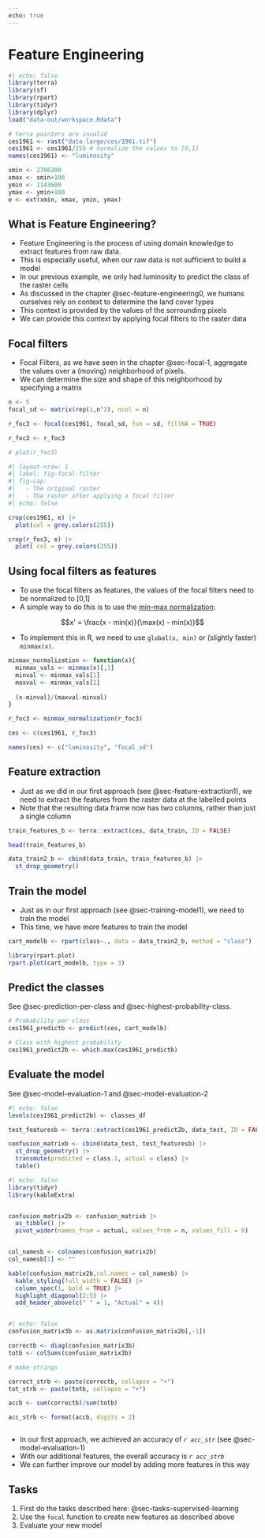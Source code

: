 ```yaml
---
echo: true
---
```

# Feature Engineering {#sec-feature-engineering}

```r
#| echo: false
library(terra)
library(sf)
library(rpart)
library(tidyr)
library(dplyr)
load("data-out/workspace.Rdata")

# terra pointers are invalid
ces1961 <- rast("data-large/ces/1961.tif")
ces1961 <- ces1961/255 # normalize the values to [0,1]
names(ces1961) <- "luminosity"

xmin <- 2706200
xmax <- xmin+100
ymin <- 1143600
ymax <- ymin+100
e <- ext(xmin, xmax, ymin, ymax)

```


## What is Feature Engineering?

- Feature Engineering is the process of using domain knowledge to extract features from raw data.
- This is especially useful, when our raw data is not sufficient to build a model
- In our previous example, we only had luminosity to predict the class of the raster cells
- As discussed in the chapter @sec-feature-engineering0, we humans ourselves rely on context to determine the land cover types
- This context is provided by the values of the sorrounding pixels
- We can provide this context by applying focal filters to the raster data


## Focal filters



- Focal Filters, as we have seen in the chapter @sec-focal-1, aggregate the values over a (moving) neighborhood of pixels. 
- We can determine the size and shape of this neighborhood by specifying a matrix





```r
n <- 5
focal_sd <- matrix(rep(1,n^2), ncol = n)

r_foc3 <- focal(ces1961, focal_sd, fun = sd, fillNA = TRUE)

r_foc3 <- r_foc3

# plot(r_foc3)
```


```r
#| layout-nrow: 1
#| label: fig-focal-filter
#| fig-cap:
#|   - The original raster
#|   - The raster after applying a focal filter
#| echo: false

crop(ces1961, e) |> 
  plot(col = grey.colors(255))

crop(r_foc3, e) |> 
  plot( col = grey.colors(255))
```


## Using focal filters as features

- To use the focal filters as features, the values of the focal filters need to be normalized to [0,1]
- A simple way to do this is to use the [min-max normalization](https://en.wikipedia.org/wiki/Feature_scaling#Rescaling_(min-max_normalization)): 

$$x' = \frac{x - min(x)}{\max(x) - min(x)}$$


- To implement this in R, we need to use `global(x, min)` or (slightly faster) `minmax(x)`. 

```r

minmax_normalization <- function(x){
  minmax_vals <- minmax(x)[,1]
  minval <- minmax_vals[1]
  maxval <- minmax_vals[2]
  
  (x-minval)/(maxval-minval)
}

r_foc3 <- minmax_normalization(r_foc3)

ces <- c(ces1961, r_foc3)

names(ces) <- c("luminosity", "focal_sd")
```


## Feature extraction

- Just as we did in our first approach (see @sec-feature-extraction1), we need to extract the features from the raster data at the labelled points
- Note that the resulting data frame now has two columns, rather than just a single column

```r
train_features_b <- terra::extract(ces, data_train, ID = FALSE)

head(train_features_b)
```


```r
data_train2_b <- cbind(data_train, train_features_b) |> 
  st_drop_geometry()
```

## Train the model

- Just as in our first approach (see @sec-training-model1), we need to train the model
- This time, we have more features to train the model



```r
cart_modelb <- rpart(class~., data = data_train2_b, method = "class")

library(rpart.plot)
rpart.plot(cart_modelb, type = 3)
```

## Predict the classes

See @sec-prediction-per-class and @sec-highest-probability-class.

```r
# Probability per class
ces1961_predictb <- predict(ces, cart_modelb)

# Class with highest probability
ces1961_predict2b <- which.max(ces1961_predictb)

```

## Evaluate the model

See @sec-model-evaluation-1 and @sec-model-evaluation-2

```r
#| echo: false
levels(ces1961_predict2b) <- classes_df
```


```r
test_featuresb <- terra::extract(ces1961_predict2b, data_test, ID = FALSE)

confusion_matrixb <- cbind(data_test, test_featuresb) |> 
  st_drop_geometry() |> 
  transmute(predicted = class.1, actual = class) |> 
  table()
```


```r
#| echo: false
library(tidyr)
library(kableExtra)


confusion_matrix2b <- confusion_matrixb |> 
  as_tibble() |> 
  pivot_wider(names_from = actual, values_from = n, values_fill = 0)


col_namesb <- colnames(confusion_matrix2b)
col_namesb[1] <- ""

kable(confusion_matrix2b,col.names = col_namesb) |> 
  kable_styling(full_width = FALSE) |> 
  column_spec(1, bold = TRUE) |> 
  highlight_diagonal(2:5) |> 
  add_header_above(c(" " = 1, "Actual" = 4))



```


```r
#| echo: false
confusion_matrix3b <- as.matrix(confusion_matrix2b[,-1])

correctb <- diag(confusion_matrix3b)
totb <- colSums(confusion_matrix3b)

# make strings

correct_strb <- paste(correctb, collapse = "+")
tot_strb <- paste(totb, collapse = "+")

accb <- sum(correctb)/sum(totb)

acc_strb <- format(accb, digits = 2)



```


- In our first approach, we achieved an accuracy of *`r acc_str`* (see @sec-model-evaluation-1)
- With our additional features, the overall accuracy is *`r acc_strb`*
- We can further improve our model by adding more features in this way



## Tasks

1. First do the tasks described here: @sec-tasks-supervised-learning
2. Use the `focal` function to create new features as described above
3. Evaluate your new model